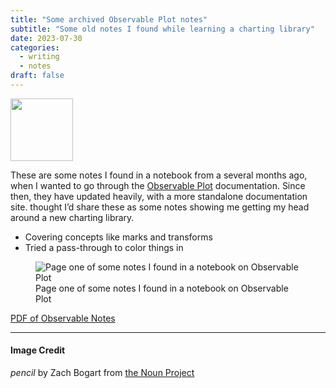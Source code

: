 ```yaml
---
title: "Some archived Observable Plot notes"
subtitle: "Some old notes I found while learning a charting library"
date: 2023-07-30
categories:
  - writing
  - notes
draft: false
---
```


![](54 - pencil.svg){fig-align="center" width="100"}

These are some notes I found in a notebook from a several months ago, when I wanted to go through the [Observable Plot](https://observablehq.com/plot/) documentation. Since then, they have updated heavily, with a more standalone documentation site. thought I'd share these as some notes showing me getting my head around a new charting library.

- Covering concepts like marks and transforms
- Tried a pass-through to color things in

![Page one of some notes I found in a notebook on Observable Plot](notes1.jpg)

<!-- Noun Link Buttons -->
<a class="btn btn-success" href="observable-notes-preview.pdf" role="button"><i class="bi bi-pencil-fill"></i> PDF of Observable Notes</a>

---
#### Image Credit

*pencil* by Zach Bogart from [the Noun Project](https://thenounproject.com/zachbogart)